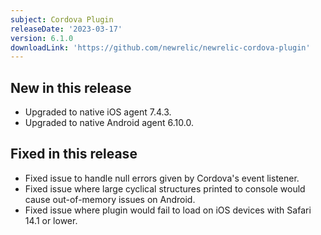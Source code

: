```yaml
---
subject: Cordova Plugin
releaseDate: '2023-03-17'
version: 6.1.0
downloadLink: 'https://github.com/newrelic/newrelic-cordova-plugin'
---
```


## New in this release

* Upgraded to native iOS agent 7.4.3.
* Upgraded to native Android agent 6.10.0.

## Fixed in this release

* Fixed issue to handle null errors given by Cordova's event listener.
* Fixed issue where large cyclical structures printed to console would cause out-of-memory issues on Android.
* Fixed issue where plugin would fail to load on iOS devices with Safari 14.1 or lower.

